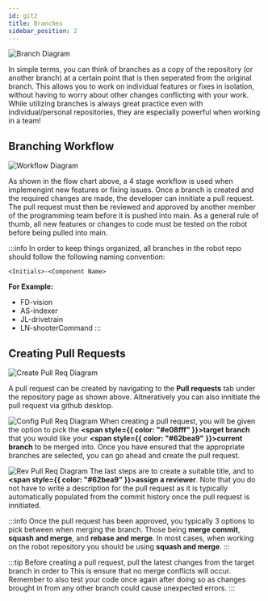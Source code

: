 ```yaml
---
id: git2
title: Branches
sidebar_position: 2
---
```


![Branch Diagram](./../../static/img/example-branch-diagram.svg)

In simple terms, you can think of branches as a copy of the repository (or another branch) at a certain point that is then seperated from the original branch. This allows you to work on individual features or fixes in isolation, without having to worry about other changes conflicting with your work. While utilizing branches is always great practice even with individual/personal repositories, they are especially powerful when working in a team! 

## Branching Workflow

![Workflow Diagram](./../../static/img/git-workflow-diagram.svg)

As shown in the flow chart above, a 4 stage workflow is used when implemengint new features or fixing issues. Once a branch is created and the required changes are made, the developer can innitiate a pull request. The pull request must then be reviewed and approved by another member of the programming team before it is pushed into main. As a general rule of thumb, all new features or changes to code must be tested on the robot before being pulled into main.

:::info
In order to keep things organized, all branches in the robot repo should follow the following naming convention: 

```<Initials>-<Component Name>```

**For Example:**
- FD-vision
- AS-indexer
- JL-drivetrain
- LN-shooterCommand
:::

## Creating Pull Requests

![Create Pull Req Diagram](./../../static/img/create-pull-req-diagram.svg)

A pull request can be created by navigating to the **Pull requests** tab under the repository page as shown above. Altneratively you can also innitiate the pull request via github desktop.

![Config Pull Req Diagram](./../../static/img/config-pull-req-diagram.svg)
When creating a pull request, you will be given the option to pick the **<span style={{ color: "#e08fff" }}>target branch</span>** that you would like your **<span style={{ color: "#62bea9" }}>current branch</span>** to be merged into. Once you have ensured that the appropriate branches are selected, you can go ahead and create the pull request.

![Rev Pull Req Diagram](./../../static/img/review-pull-req-diagram.svg)
The last steps are to create a suitable title, and to **<span style={{ color: "#62bea9" }}>assign a reviewer</span>**. Note that you do not have to write a description for the pull request as it is typically automatically populated from the commit history once the pull request is innitiated.

:::info
Once the pull request has been approved, you typically 3 options to pick between when merging the branch. Those being **merge commit**, **squash and merge**, and **rebase and merge**. In most cases, when working on the robot repository you should be using **squash and merge**.
:::


:::tip
Before creating a pull request, pull the latest changes from the target branch in order to This is ensure that no merge conflicts will occur. Remember to also test your code once again after doing so as changes brought in from any other branch could cause unexpected errors.
:::